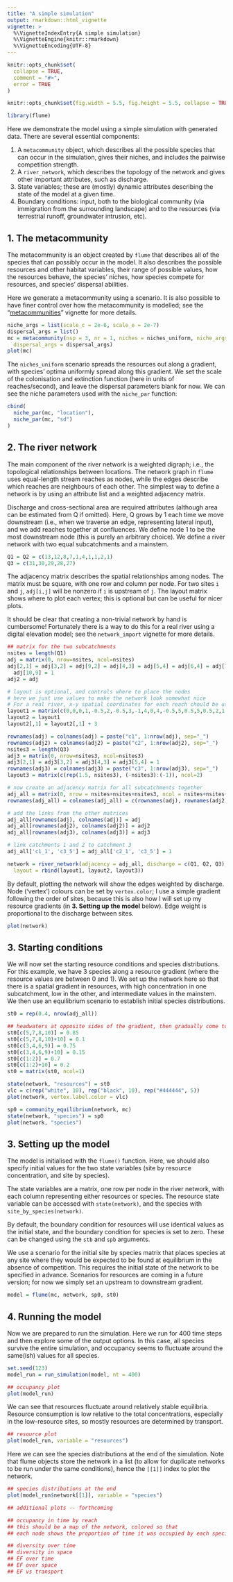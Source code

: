 ```yaml
---
title: "A simple simulation"
output: rmarkdown::html_vignette
vignette: >
  %\VignetteIndexEntry{A simple simulation}
  %\VignetteEngine{knitr::rmarkdown}
  %\VignetteEncoding{UTF-8}
---
```


```r
knitr::opts_chunk$set(
  collapse = TRUE,
  comment = "#>",
  error = TRUE
)
```

```r
knitr::opts_chunk$set(fig.width = 5.5, fig.height = 5.5, collapse = TRUE, comment = "##")

library(flume)
```



Here we demonstrate the model using a simple simulation with generated data. There are several 
essential components:

1. A `metacommunity` object, which describes all the possible species that can occur in the 
simulation, gives their niches, and includes the pairwise competition strength.
2. A `river_network`, which describes the topology of the network and gives other important 
attributes, such as discharge.
3. State variables; these are (mostly) dynamic attributes describing the state of the model at a 
given time. 
4. Boundary conditions: input, both to the biological community 
(via immigration from the surrounding landscape) and to the resources (via terrestrial runoff, 
groundwater intrusion, etc).


## 1. The metacommunity

The metacommunity is an object created by `flume` that describes all of the species that can
possibly occur in the model. It also describes the possible resources and other habitat variables,
their range of possible values, how the resources behave, the species' niches, how species
compete for resources, and species' dispersal abilities.

Here we generate a metacommunity using a scenario. It is also possible to have finer control over
how the metacommunity is modelled; see the "[metacommunities](metacommunities.html)" vignette for 
more details.


```r
niche_args = list(scale_c = 2e-6, scale_e = 2e-7)
dispersal_args = list()
mc = metacommunity(nsp = 3, nr = 1, niches = niches_uniform, niche_args = niche_args, 
  dispersal_args = dispersal_args)
plot(mc)
```

The `niches_uniform` scenario spreads the resources out along a gradient, with species' optima 
uniformly spread along this gradient. We set the scale of the colonisation and extinction function
(here in units of reaches/second), and leave the dispersal parameters blank for now. We can see the niche parameters used with the `niche_par`
function:

```r
cbind(
  niche_par(mc, "location"),
  niche_par(mc, "sd")
)
```




## 2. The river network

The main component of the river network is a weighted digraph; i.e., the topological relationships
between locations. The network graph in `flume` uses equal-length stream reaches as nodes, while
the edges describe which reaches are neighbours of each other. The simplest way to define a network
is by using an attribute list and a weighted adjacency matrix.

Discharge and cross-sectional area are required attributes (although area can be estimated from Q
if omitted). Here, Q grows by 1 each time we move downstream (i.e., when we traverse an edge,
representing lateral input), and we add reaches together at confluences. We define node 1 to be the
most downstream node (this is purely an arbitrary choice). We define a river network with two
equal subcatchments and a mainstem.

```r
Q1 = Q2 = c(13,12,8,7,1,4,1,1,2,1)
Q3 = c(31,30,29,28,27)
```

The adjacency matrix describes the spatial relationships among nodes. The matrix must be square,
with one row and column per node. For two sites `i` and `j`, `adj[i,j]` will be nonzero if `i` is
upstream of `j`. The layout matrix shows where to plot each vertex; this is optional but can be
useful for nicer plots.

It should be clear that creating a non-trivial network by hand is cumbersome! Fortunately there is
a way to do this for a real river using a digital elevation model; see the `network_import` vignette
for more details.



```r
## matrix for the two subcatchments
nsites = length(Q1)
adj = matrix(0, nrow=nsites, ncol=nsites)
adj[2,1] = adj[3,2] = adj[9,2] = adj[4,3] = adj[5,4] = adj[6,4] = adj[7,6] = adj[8,6] = 
  adj[10,9] = 1
adj2 = adj

# layout is optional, and controls where to place the nodes
# here we just use values to make the network look somewhat nice
# For a real river, x-y spatial coordinates for each reach chould be used
layout1 = matrix(c(0,0,0,1,-0.5,2,-0.5,3,-1,4,0,4,-0.5,5,0.5,5,0.5,2,1,3), byrow=TRUE, nrow=nsites)
layout2 = layout1
layout2[,1] = layout2[,1] + 3

rownames(adj) = colnames(adj) = paste("c1", 1:nrow(adj), sep="_")
rownames(adj2) = colnames(adj2) = paste("c2", 1:nrow(adj2), sep="_")
nsites3 = length(Q3)
adj3 = matrix(0, nrow=nsites3, ncol=nsites3)
adj3[2,1] = adj3[3,2] = adj3[4,3] = adj3[5,4] = 1
rownames(adj3) = colnames(adj3) = paste("c3", 1:nrow(adj3), sep="_")
layout3 = matrix(c(rep(1.5, nsites3), (-nsites3):(-1)), ncol=2)

# now create an adjacency matrix for all subcatchments together
adj_all = matrix(0, nrow = nsites+nsites+nsites3, ncol = nsites+nsites+nsites3)
rownames(adj_all) = colnames(adj_all) = c(rownames(adj), rownames(adj2), rownames(adj3))

# add the links from the other matrices
adj_all[rownames(adj), colnames(adj)] = adj
adj_all[rownames(adj2), colnames(adj2)] = adj2
adj_all[rownames(adj3), colnames(adj3)] = adj3

# link catchments 1 and 2 to catchment 3
adj_all['c1_1', 'c3_5'] = adj_all['c2_1', 'c3_5'] = 1

network = river_network(adjacency = adj_all, discharge = c(Q1, Q2, Q3), 
  layout = rbind(layout1, layout2, layout3))
```

By default, plotting the network will show the edges weighted by discharge. Node ('vertex') colours
can be set by `vertex.color`; I use a simple gradient following the order of sites, because this is
also how I will set up my resource gradients (in **3. Setting up the model** below). Edge weight is
proportional to the discharge between sites. 

```r
plot(network)
```


## 3. Starting conditions

We will now set the starting resource conditions and species distributions. For this example,
we have 3 species along a resource gradient (where the resource values are between 0 and 1). We set
up the network here so that there is a spatial gradient in resources, with high concentration in one
subcatchment, low in the other, and intermediate values in the mainstem.  We then use an equilibrium 
scenario to establish initial species distributions.

```r

st0 = rep(0.4, nrow(adj_all))

## headwaters at opposite sides of the gradient, then gradually come together moving downstream
st0[c(5,7,8,10)] = 0.85
st0[c(5,7,8,10)+10] = 0.1
st0[c(3,4,6,9)] = 0.75
st0[c(3,4,6,9)+10] = 0.15
st0[c(1:2)] = 0.7
st0[c(1:2)+10] = 0.2
st0 = matrix(st0, ncol=1)

state(network, "resources") = st0
vlc = c(rep("white", 10), rep("black", 10), rep("#444444", 5))
plot(network, vertex.label.color = vlc)
```


```r
sp0 = community_equilibrium(network, mc)
state(network, "species") = sp0
plot(network, "species")
```




## 3. Setting up the model

The model is initialised with the `flume()` function. Here, we should also specify initial values
for the two state variables (site by resource concentration, and site by species).

The state variables are a matrix, one row per node in the river network, with each column
representing either resources or species. The resource state variable can be accessed with
`state(network)`, and the species with `site_by_species(network)`.

By default, the boundary condition for resources will use identical values as the initial state, and
the boundary condition for species is set to zero. These can be changed using the `stb` and `spb`
arguments.

We use a scenario for the initial site by species matrix that places species at any site where they
would be expected to be found at equilibrium in the absence of competition. This requires the
initial state of the network to be specified in advance. Scenarios for resources
are coming in a future version; for now we simply set an upstream to downstream gradient.

```r
model = flume(mc, network, sp0, st0)
```


## 4. Running the model

Now we are prepared to run the simulation. Here we run for 400 time steps and then explore some of
the output options. In this case, all species survive the entire simulation, and occupancy seems
to fluctuate around the same(ish) values for all species.

```r
set.seed(123)
model_run = run_simulation(model, nt = 400)

## occupancy plot
plot(model_run)
```

We can see that resources fluctuate around relatively stable equilibria. Resource consumption is
low relative to the total concentrations, especially in the low-resource sites, so mostly resources are determined by transport.

```r
## resource plot
plot(model_run, variable = "resources")
```

Here we can see the species distributions at the end of the simulation. Note that flume objects
store the network in a list (to allow for duplicate networks to be run under the same conditions),
hence the `[[1]]` index to plot the network.

```r
## species distributions at the end
plot(model_run$network[[1]], variable = "species")
```

```r
## additional plots -- forthcoming

## occupancy in time by reach
## this should be a map of the network, colored so that
## each node shows the proportion of time it was occupied by each species

## diversity over time
## diversity in space
## EF over time
## EF over space
## EF vs transport


```

